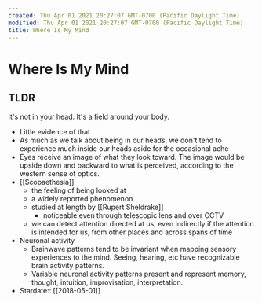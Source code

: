 ```yaml
---
created: Thu Apr 01 2021 20:27:07 GMT-0700 (Pacific Daylight Time)
modified: Thu Apr 01 2021 20:27:07 GMT-0700 (Pacific Daylight Time)
title: Where Is My Mind
---
```


# Where Is My Mind

## TLDR

It's not in your head. It's a field around your body.

- Little evidence of that
- As much as we talk about being in our heads, we don't tend to experience much inside our heads aside for the occasional ache
- Eyes receive an image of what they look toward. The image would be upside down and backward to what is perceived, according to the western sense of optics.
- [[Scopaethesia]]
  - the feeling of being looked at
  - a widely reported phenomenon
  - studied at length by [[Rupert Sheldrake]]
    - noticeable even through telescopic lens and over CCTV
  - we can detect attention directed at us, even indirectly if the attention is intended for us, from other places and across spans of time
- Neuronal activity
  - Brainwave patterns tend to be invariant when mapping sensory experiences to the mind. Seeing, hearing, etc have recognizable brain activity patterns.
  - Variable neuronal activity patterns present and represent memory, thought, intuition, improvisation, interpretation.
- Stardate:: [[2018-05-01]]
